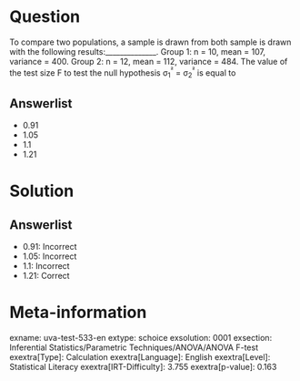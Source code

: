 Question
========

To compare two populations, a sample is drawn from both sample is drawn with the following results:______________. Group 1: n = 10, mean = 107, variance = 400. Group 2: n = 12, mean = 112, variance = 484. The value of the test size F to test the null hypothesis σ~1~^²^ = σ~2~^²^ is equal to

Answerlist
----------

* 0.91
* 1.05
* 1.1
* 1.21

Solution
========

Answerlist
----------

* 0.91: Incorrect
* 1.05: Incorrect
* 1.1: Incorrect
* 1.21: Correct

Meta-information
================
exname: uva-test-533-en
extype: schoice
exsolution: 0001
exsection: Inferential Statistics/Parametric Techniques/ANOVA/ANOVA F-test
exextra[Type]: Calculation
exextra[Language]: English
exextra[Level]: Statistical Literacy
exextra[IRT-Difficulty]: 3.755
exextra[p-value]: 0.163
